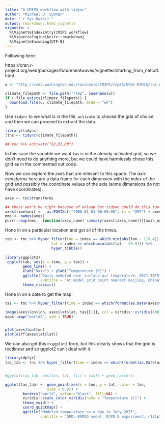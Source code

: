 ```yaml
---
title: "A CMIP5 workflow with tidync"
author: "Michael D. Sumner"
date: "`r Sys.Date()`"
output: rmarkdown::html_vignette
vignette: >
  %\VignetteIndexEntry{CMIP5 workflow}
  %\VignetteEngine{knitr::rmarkdown}
  %\VignetteEncoding{UTF-8}
---
```


Following here: 

https://cran.r-project.org/web/packages/futureheatwaves/vignettes/starting_from_netcdf.html


```r
u <- "http://cses.washington.edu/rocinante/CMIP5/rcp85/GFDL-ESM2G/tas_day_GFDL-ESM2G_rcp85_r1i1p1_20710101-20751231.nc"

climate_filepath <- file.path("/tmp", basename(u))
if (!file.exists(climate_filepath)) {
  download.file(u, climate_filepath, mode = "wb")
}
```


Use `tidync` to we what is in the file, `activate` to choose the grid of choice and then we can proceed to extract the data. 

```r
library(tidync)
(tnc <- tidync(climate_filepath))

## tnc %>% activate("D2,D1,D0")
```

In this case the variable we want `tas` is in the already activated grid, so we don't need to do anything more, but we could have harmlessly chose this grid as in the commented out code. 

Now we can explore the axes that are relevant to this space. The *axis transforms* here are a data frame for each dimension with the index of the grid and possibly the
coordinate values of the axis (some dimensions do not have coordinates). 

```r
axes <- tnc$transforms

## these won't be right because of noleap but tidync could do this too
axes$time$unit <-  as.POSIXct("2006-01-01 00:00:00", tz = "GMT") + axes$time$time * 24 * 3600
nms <- names(axes)
purrr::map(nms,  function(axis_name) summary(axes[[axis_name]][[axis_name]])) %>% setNames(nms)
```


Hone in on a particular location and get all of the times. 

```r
tab <- tnc %>% hyper_filter(lon = index == which.min(abs(lon - 116.4)), 
                     lat = index == which.min(abs(lat - 39.9))) %>% 
                     hyper_tibble()
                     
library(ggplot2)
 ggplot(tab, aes(x = time, y = tas)) + 
        geom_line() + 
        xlab("Date") + ylab("Temperature (K)") + 
        ggtitle("Daily modeled near-surface air temperature, 2071-2075",
                subtitle = "At model grid point nearest Beijing, China") + 
        theme_classic()

```

Hone in on a date to get the map. 

```r
tas <- tnc %>% hyper_filter(time = index == which(format(as.Date(axes$time$unit)) == "2075-07-15")) %>% hyper_slice()

image(axes$lon$lon, axes$lat$lat, tas[[1]], col = viridis::viridis(100))
maps::map("world2", add = TRUE)


plot(axes$lon$lon)
plot(diff(axes$lat$lat))
```

We can also get this in `ggplot2` form, but this clearly shows that the grid is rectlinear and so ggplot2 can't deal with it. 

```r
library(dplyr)
tas_tab <- tnc %>% hyper_filter(time = index == which(format(as.Date(axes$time$unit)) == "2075-07-15")) %>% hyper_tibble() %>% mutate(lon = ifelse(lon > 180, -(360 - lon), lon))


#ggplot(tas_tab, aes(lon, lat, fill = tas)) + geom_raster()

ggplot(tas_tab) +  geom_point(aes(x = lon, y = lat, color = tas,
                   size = 0.8)) + 
        borders("world", colour="black", fill=NA) + 
        viridis::scale_color_viridis(name = "Temperature (C)") + 
        theme_void() + 
        coord_quickmap() + 
        ggtitle("Modeled temperature on a day in July 2075",
                subtitle = "GFDL-ESM2G model, RCP8.5 experiment, r1i1p1 ensemble member") 

```